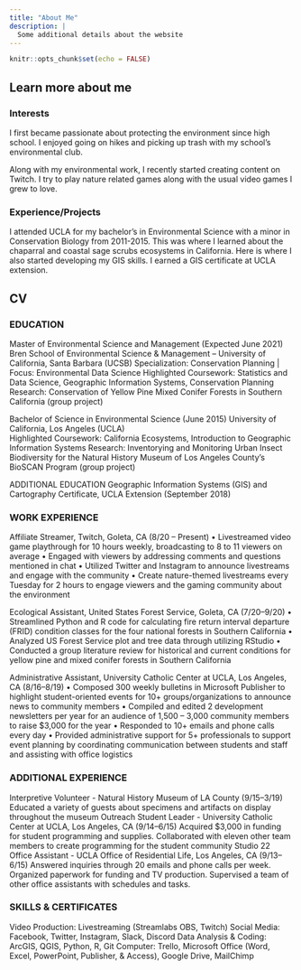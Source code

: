 ```yaml
---
title: "About Me"
description: |
  Some additional details about the website
---
```


```r
knitr::opts_chunk$set(echo = FALSE)
```

## Learn more about me {.tabset}

### Interests

I first became passionate about protecting the environment since high school. I enjoyed going on hikes and picking up trash with my school's environmental club. 

Along with my environmental work, I recently started creating content on Twitch. I try to play nature related games along with the usual video games I grew to love.

### Experience/Projects

I attended UCLA for my bachelor's in Environmental Science with a minor in Conservation Biology from 2011-2015. This was where I learned about the chaparral and coastal sage scrubs ecosystems in California. Here is where I also started developing my GIS skills. I earned a GIS certificate at UCLA extension.

## CV

### EDUCATION 
Master of Environmental Science and Management (Expected June 2021)
Bren School of Environmental Science & Management – University of California, Santa Barbara (UCSB)
Specialization: Conservation Planning | Focus: Environmental Data Science
Highlighted Coursework: Statistics and Data Science, Geographic Information Systems, Conservation Planning
Research: Conservation of Yellow Pine Mixed Conifer Forests in Southern California (group project)

Bachelor of Science in Environmental Science (June 2015) 
University of California, Los Angeles (UCLA)				                             
Highlighted Coursework: California Ecosystems, Introduction to Geographic Information Systems
Research: Inventorying and Monitoring Urban Insect Biodiversity for the Natural History Museum of Los Angeles County’s BioSCAN Program (group project)

ADDITIONAL EDUCATION
Geographic Information Systems (GIS) and Cartography Certificate, UCLA Extension (September 2018)
					                             
### WORK EXPERIENCE
Affiliate Streamer, Twitch, Goleta, CA (8/20 – Present)
•	Livestreamed video game playthrough for 10 hours weekly, broadcasting to 8 to 11 viewers on average
•	Engaged with viewers by addressing comments and questions mentioned in chat
•	Utilized Twitter and Instagram to announce livestreams and engage with the community
•	Create nature-themed livestreams every Tuesday for 2 hours to engage viewers and the gaming community about the environment

Ecological Assistant, United States Forest Service, Goleta, CA (7/20–9/20)
•	Streamlined Python and R code for calculating fire return interval departure (FRID) condition classes for the four national forests in Southern California
•	Analyzed US Forest Service plot and tree data through utilizing RStudio
•	Conducted a group literature review for historical and current conditions for yellow pine and mixed conifer forests in Southern California

Administrative Assistant, University Catholic Center at UCLA, Los Angeles, CA (8/16–8/19)
•	Composed 300 weekly bulletins in Microsoft Publisher to highlight student-oriented events for 10+ groups/organizations to announce news to community members
•	Compiled and edited 2 development newsletters per year for an audience of 1,500 – 3,000 community members to raise $3,000 for the year
•	Responded to 10+ emails and phone calls every day
•	Provided administrative support for 5+ professionals to support event planning by coordinating communication between students and staff and assisting with office logistics

### ADDITIONAL EXPERIENCE
Interpretive Volunteer - Natural History Museum of LA County (9/15–3/19)
Educated a variety of guests about specimens and artifacts on display throughout the museum
Outreach Student Leader - University Catholic Center at UCLA, Los Angeles, CA (9/14–6/15)
Acquired $3,000 in funding for student programming and supplies. Collaborated with eleven other team members to create programming for the student community
Studio 22 Office Assistant - UCLA Office of Residential Life, Los Angeles, CA (9/13–6/15)
Answered inquiries through 20 emails and phone calls per week. Organized paperwork for funding and TV production. Supervised a team of other office assistants with schedules and tasks.

### SKILLS & CERTIFICATES
Video Production: Livestreaming (Streamlabs OBS, Twitch)
Social Media: Facebook, Twitter, Instagram, Slack, Discord
Data Analysis & Coding: ArcGIS, QGIS, Python, R, Git
Computer: Trello, Microsoft Office (Word, Excel, PowerPoint, Publisher, & Access), Google Drive, MailChimp


